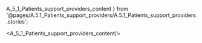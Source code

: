   A_5_1_Patients_support_providers_content
} from '@pages/A.5.1_Patients_support_providers/A.5.1_Patients_support_providers.stories';

<A_5_1_Patients_support_providers_content/>